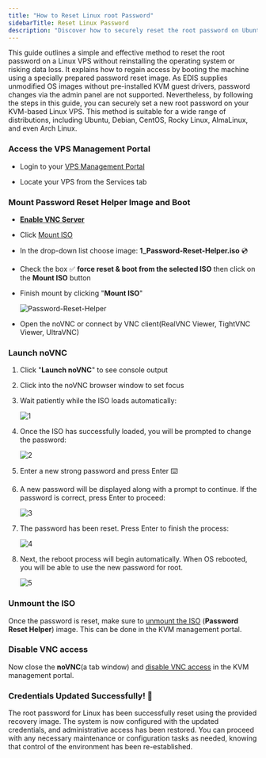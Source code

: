 ```yaml
---
title: "How to Reset Linux root Password"
sidebarTitle: Reset Linux Password
description: "Discover how to securely reset the root password on Ubuntu, Debian, CentOS, and other popular Linux distributions with our Reset Helper Image."
---
```


This guide outlines a simple and effective method to reset the root password on a Linux VPS without reinstalling the operating system or risking data loss. It explains how to regain access by booting the machine using a specially prepared password reset image. As EDIS supplies unmodified OS images without pre-installed KVM guest drivers, password changes via the admin panel are not supported. Nevertheless, by following the steps in this guide, you can securely set a new root password on your KVM-based Linux VPS. This method is suitable for a wide range of distributions, including Ubuntu, Debian, CentOS, Rocky Linux, AlmaLinux, and even Arch Linux.
### **Access the VPS Management Portal**

*   Login to your [VPS Management Portal](https://manage.edis.at/whmcs/clientarea.php)

*   Locate your VPS from the Services tab

### **Mount Password Reset Helper Image and Boot**

* [**Enable VNC Server**](https://docs.edisglobal.com/enable-vnc-server)

* Click [Mount ISO](https://docs.edisglobal.com/mount-iso-image)

* In the drop-down list choose image: **1_Password-Reset-Helper.iso** 💿

* Check the box ✅ **force reset & boot from the selected ISO** then click on the **Mount ISO** button

* Finish mount by clicking "**Mount ISO**"

  ![Password-Reset-Helper](/assets/jk221gGjGVanns-Password-Reset-Helper.png)

*   Open the noVNC or connect by VNC client(RealVNC Viewer, TightVNC Viewer, UltraVNC)

###

### **Launch noVNC**

1. Click  "**Launch noVNC**" to see console output

2. Click into the noVNC browser window to set focus

3. Wait patiently while the ISO loads automatically:

   ![1](/assets/uLxSPwfKVMf9QP5wS5E-loadiso.png)

4. Once the ISO has successfully loaded, you will be prompted to change the password:

   ![2](/assets/tXo35rruULtcDq5XS2w-Enter-new-root-password.png)

5. Enter a new strong password and press Enter ⌨️

6. A new password will be displayed along with a prompt to continue. If the password is correct, press Enter to proceed:

   ![3](/assets/jeKwpMQkTdx2ZDzyQxib-continue.png)

7. The password has been reset. Press Enter to finish the process:

   ![4](/assets/qdw2kfTSEeitQxPjo5Pm-unmount-drive.png)

8. Next, the reboot process will begin automatically. When OS rebooted, you will be able to use the new password for root.

   ![5](/assets/C2wnUn7YWnYg3TUjxNgm-root-debian12.png)


### **Unmount the ISO**

Once the password is reset, make sure to [unmount the ISO](https://docs.edisglobal.com/enable-vnc-server) (**Password Reset Helper**) image. This can be done in the KVM management portal.

### Disable VNC access

Now close the **noVNC**(a tab window) and [disable VNC access](https://docs.edisglobal.com/enable-vnc-server) in the KVM management portal.

### Credentials Updated Successfully! 🐧

The root password for Linux has been successfully reset using the provided recovery image. The system is now configured with the updated credentials, and administrative access has been restored. You can proceed with any necessary maintenance or configuration tasks as needed, knowing that control of the environment has been re-established.



